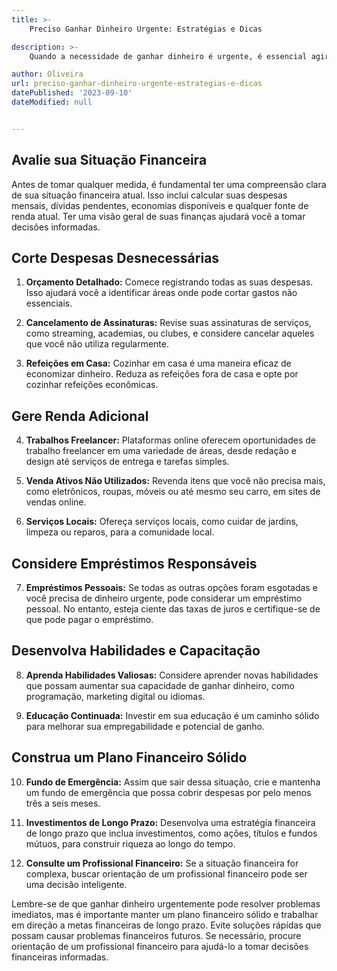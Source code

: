 ```yaml
---
title: >-
    Preciso Ganhar Dinheiro Urgente: Estratégias e Dicas

description: >-
    Quando a necessidade de ganhar dinheiro é urgente, é essencial agir com inteligência financeira. Este guia oferece estratégias e dicas para enfrentar a situação com segurança.

author: Oliveira
url: preciso-ganhar-dinheiro-urgente-estrategias-e-dicas
datePublished: '2023-09-10'
dateModified: null


---
```


## Avalie sua Situação Financeira

Antes de tomar qualquer medida, é fundamental ter uma compreensão clara de sua situação financeira atual. Isso inclui calcular suas despesas mensais, dívidas pendentes, economias disponíveis e qualquer fonte de renda atual. Ter uma visão geral de suas finanças ajudará você a tomar decisões informadas.

## Corte Despesas Desnecessárias

1. **Orçamento Detalhado:** Comece registrando todas as suas despesas. Isso ajudará você a identificar áreas onde pode cortar gastos não essenciais.

2. **Cancelamento de Assinaturas:** Revise suas assinaturas de serviços, como streaming, academias, ou clubes, e considere cancelar aqueles que você não utiliza regularmente.

3. **Refeições em Casa:** Cozinhar em casa é uma maneira eficaz de economizar dinheiro. Reduza as refeições fora de casa e opte por cozinhar refeições econômicas.

## Gere Renda Adicional

4. **Trabalhos Freelancer:** Plataformas online oferecem oportunidades de trabalho freelancer em uma variedade de áreas, desde redação e design até serviços de entrega e tarefas simples.

5. **Venda Ativos Não Utilizados:** Revenda itens que você não precisa mais, como eletrônicos, roupas, móveis ou até mesmo seu carro, em sites de vendas online.

6. **Serviços Locais:** Ofereça serviços locais, como cuidar de jardins, limpeza ou reparos, para a comunidade local.

## Considere Empréstimos Responsáveis

7. **Empréstimos Pessoais:** Se todas as outras opções foram esgotadas e você precisa de dinheiro urgente, pode considerar um empréstimo pessoal. No entanto, esteja ciente das taxas de juros e certifique-se de que pode pagar o empréstimo.

## Desenvolva Habilidades e Capacitação

8. **Aprenda Habilidades Valiosas:** Considere aprender novas habilidades que possam aumentar sua capacidade de ganhar dinheiro, como programação, marketing digital ou idiomas.

9. **Educação Continuada:** Investir em sua educação é um caminho sólido para melhorar sua empregabilidade e potencial de ganho.

## Construa um Plano Financeiro Sólido

10. **Fundo de Emergência:** Assim que sair dessa situação, crie e mantenha um fundo de emergência que possa cobrir despesas por pelo menos três a seis meses.

11. **Investimentos de Longo Prazo:** Desenvolva uma estratégia financeira de longo prazo que inclua investimentos, como ações, títulos e fundos mútuos, para construir riqueza ao longo do tempo.

12. **Consulte um Profissional Financeiro:** Se a situação financeira for complexa, buscar orientação de um profissional financeiro pode ser uma decisão inteligente.

Lembre-se de que ganhar dinheiro urgentemente pode resolver problemas imediatos, mas é importante manter um plano financeiro sólido e trabalhar em direção a metas financeiras de longo prazo. Evite soluções rápidas que possam causar problemas financeiros futuros. Se necessário, procure orientação de um profissional financeiro para ajudá-lo a tomar decisões financeiras informadas.
